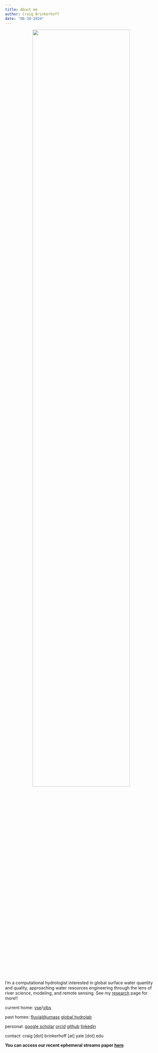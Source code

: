 ```yaml
---
title: About me
author: Craig Brinkerhoff
date: "08-30-2024"
---
```


<center>

![](pic.jpg){width=80%}

</center>

I'm a computational hydrologist interested in global surface water quantity and quality, approaching water resources engineering through the lens of river science, modeling, and remote sensing. See my [research](/research/) page for more!!

current home: <a href="https://environment.yale.edu/" target="_blank">yse</a>/<a href="https://yibs.yale.edu/" target="_blank">yibs</a>

past homes: <a href="https://blogs.umass.edu/cjgleason/" target="_blank">fluvial@umass</a> <a href="https://wp.geog.mcgill.ca/hydrolab/" target="_blank">global hydrolab</a>

personal: <a href="https://scholar.google.com/citations?user=QeBtmYkAAAAJ&hl=en&oi=ao" target="_blank">google scholar</a> <a href="https://orcid.org/0000-0001-6701-4835" target="_blank">orcid</a> <a href="https://github.com/craigbrinkerhoff" target="_blank">github</a> <a href="https://linkedin.com/in/brinkerhoff" target="_blank">linkedin</a>

contact: craig [dot] brinkerhoff [at] yale [dot] edu

**You can access our recent ephemeral streams paper <a href="https://www.science.org/stoken/author-tokens/ST-1957/full" target="_blank">here</a>**

